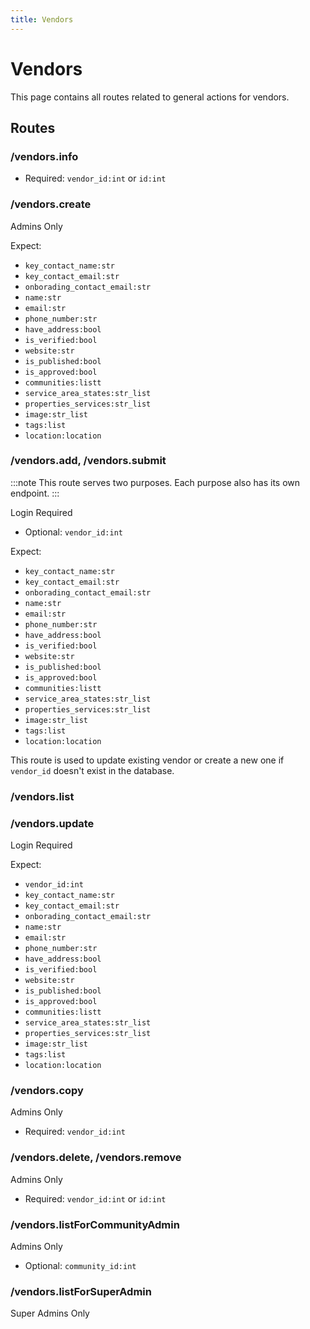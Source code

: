 ```yaml
---
title: Vendors
---
```



# Vendors

This page contains all routes related to general actions for vendors.

## Routes

### /vendors.info

- Required: `vendor_id:int` or `id:int`

### /vendors.create

<Highlight level={1}>Admins Only</Highlight>

Expect:
- `key_contact_name:str`
- `key_contact_email:str`
- `onborading_contact_email:str`
- `name:str`
- `email:str`
- `phone_number:str`
- `have_address:bool`
- `is_verified:bool`
- `website:str`
- `is_published:bool`
- `is_approved:bool`
- `communities:listt`
- `service_area_states:str_list`
- `properties_services:str_list`
- `image:str_list`
- `tags:list`
- `location:location`

### /vendors.add, /vendors.submit

:::note
This route serves two purposes. Each purpose also has its own endpoint.
:::

<Highlight level={0}>Login Required</Highlight>

- Optional: `vendor_id:int`

Expect:
- `key_contact_name:str`
- `key_contact_email:str`
- `onborading_contact_email:str`
- `name:str`
- `email:str`
- `phone_number:str`
- `have_address:bool`
- `is_verified:bool`
- `website:str`
- `is_published:bool`
- `is_approved:bool`
- `communities:listt`
- `service_area_states:str_list`
- `properties_services:str_list`
- `image:str_list`
- `tags:list`
- `location:location`

This route is used to update existing vendor or create a new one if `vendor_id` doesn't exist in the database.

### /vendors.list
### /vendors.update

<Highlight level={0}>Login Required</Highlight>

Expect:
- `vendor_id:int`
- `key_contact_name:str`
- `key_contact_email:str`
- `onborading_contact_email:str`
- `name:str`
- `email:str`
- `phone_number:str`
- `have_address:bool`
- `is_verified:bool`
- `website:str`
- `is_published:bool`
- `is_approved:bool`
- `communities:listt`
- `service_area_states:str_list`
- `properties_services:str_list`
- `image:str_list`
- `tags:list`
- `location:location`
### /vendors.copy

<Highlight level={1}>Admins Only</Highlight>

- Required: `vendor_id:int`

### /vendors.delete, /vendors.remove

<Highlight level={1}>Admins Only</Highlight>

- Required: `vendor_id:int` or `id:int`

### /vendors.listForCommunityAdmin

<Highlight level={1}>Admins Only</Highlight>

- Optional: `community_id:int`

### /vendors.listForSuperAdmin

<Highlight level={1}>Super Admins Only</Highlight>